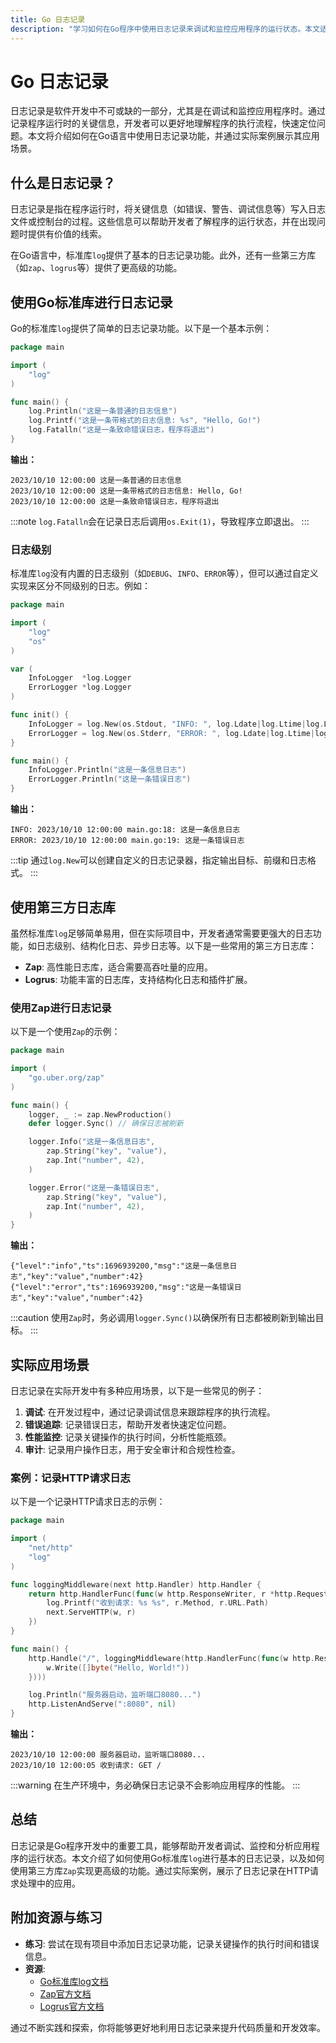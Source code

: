 ```yaml
---
title: Go 日志记录
description: "学习如何在Go程序中使用日志记录来调试和监控应用程序的运行状态。本文适合初学者，涵盖日志记录的基础知识、实际应用场景以及代码示例。"
---
```


# Go 日志记录

日志记录是软件开发中不可或缺的一部分，尤其是在调试和监控应用程序时。通过记录程序运行时的关键信息，开发者可以更好地理解程序的执行流程，快速定位问题。本文将介绍如何在Go语言中使用日志记录功能，并通过实际案例展示其应用场景。

## 什么是日志记录？

日志记录是指在程序运行时，将关键信息（如错误、警告、调试信息等）写入日志文件或控制台的过程。这些信息可以帮助开发者了解程序的运行状态，并在出现问题时提供有价值的线索。

在Go语言中，标准库`log`提供了基本的日志记录功能。此外，还有一些第三方库（如`zap`、`logrus`等）提供了更高级的功能。

## 使用Go标准库进行日志记录

Go的标准库`log`提供了简单的日志记录功能。以下是一个基本示例：

```go
package main

import (
    "log"
)

func main() {
    log.Println("这是一条普通的日志信息")
    log.Printf("这是一条带格式的日志信息: %s", "Hello, Go!")
    log.Fatalln("这是一条致命错误日志，程序将退出")
}
```

**输出：**
```
2023/10/10 12:00:00 这是一条普通的日志信息
2023/10/10 12:00:00 这是一条带格式的日志信息: Hello, Go!
2023/10/10 12:00:00 这是一条致命错误日志，程序将退出
```

:::note
`log.Fatalln`会在记录日志后调用`os.Exit(1)`，导致程序立即退出。
:::

### 日志级别

标准库`log`没有内置的日志级别（如`DEBUG`、`INFO`、`ERROR`等），但可以通过自定义实现来区分不同级别的日志。例如：

```go
package main

import (
    "log"
    "os"
)

var (
    InfoLogger  *log.Logger
    ErrorLogger *log.Logger
)

func init() {
    InfoLogger = log.New(os.Stdout, "INFO: ", log.Ldate|log.Ltime|log.Lshortfile)
    ErrorLogger = log.New(os.Stderr, "ERROR: ", log.Ldate|log.Ltime|log.Lshortfile)
}

func main() {
    InfoLogger.Println("这是一条信息日志")
    ErrorLogger.Println("这是一条错误日志")
}
```

**输出：**
```
INFO: 2023/10/10 12:00:00 main.go:18: 这是一条信息日志
ERROR: 2023/10/10 12:00:00 main.go:19: 这是一条错误日志
```

:::tip
通过`log.New`可以创建自定义的日志记录器，指定输出目标、前缀和日志格式。
:::

## 使用第三方日志库

虽然标准库`log`足够简单易用，但在实际项目中，开发者通常需要更强大的日志功能，如日志级别、结构化日志、异步日志等。以下是一些常用的第三方日志库：

- **Zap**: 高性能日志库，适合需要高吞吐量的应用。
- **Logrus**: 功能丰富的日志库，支持结构化日志和插件扩展。

### 使用Zap进行日志记录

以下是一个使用`Zap`的示例：

```go
package main

import (
    "go.uber.org/zap"
)

func main() {
    logger, _ := zap.NewProduction()
    defer logger.Sync() // 确保日志被刷新

    logger.Info("这是一条信息日志",
        zap.String("key", "value"),
        zap.Int("number", 42),
    )

    logger.Error("这是一条错误日志",
        zap.String("key", "value"),
        zap.Int("number", 42),
    )
}
```

**输出：**
```
{"level":"info","ts":1696939200,"msg":"这是一条信息日志","key":"value","number":42}
{"level":"error","ts":1696939200,"msg":"这是一条错误日志","key":"value","number":42}
```

:::caution
使用`Zap`时，务必调用`logger.Sync()`以确保所有日志都被刷新到输出目标。
:::

## 实际应用场景

日志记录在实际开发中有多种应用场景，以下是一些常见的例子：

1. **调试**: 在开发过程中，通过记录调试信息来跟踪程序的执行流程。
2. **错误追踪**: 记录错误日志，帮助开发者快速定位问题。
3. **性能监控**: 记录关键操作的执行时间，分析性能瓶颈。
4. **审计**: 记录用户操作日志，用于安全审计和合规性检查。

### 案例：记录HTTP请求日志

以下是一个记录HTTP请求日志的示例：

```go
package main

import (
    "net/http"
    "log"
)

func loggingMiddleware(next http.Handler) http.Handler {
    return http.HandlerFunc(func(w http.ResponseWriter, r *http.Request) {
        log.Printf("收到请求: %s %s", r.Method, r.URL.Path)
        next.ServeHTTP(w, r)
    })
}

func main() {
    http.Handle("/", loggingMiddleware(http.HandlerFunc(func(w http.ResponseWriter, r *http.Request) {
        w.Write([]byte("Hello, World!"))
    })))

    log.Println("服务器启动，监听端口8080...")
    http.ListenAndServe(":8080", nil)
}
```

**输出：**
```
2023/10/10 12:00:00 服务器启动，监听端口8080...
2023/10/10 12:00:05 收到请求: GET /
```

:::warning
在生产环境中，务必确保日志记录不会影响应用程序的性能。
:::

## 总结

日志记录是Go程序开发中的重要工具，能够帮助开发者调试、监控和分析应用程序的运行状态。本文介绍了如何使用Go标准库`log`进行基本的日志记录，以及如何使用第三方库`Zap`实现更高级的功能。通过实际案例，展示了日志记录在HTTP请求处理中的应用。

## 附加资源与练习

- **练习**: 尝试在现有项目中添加日志记录功能，记录关键操作的执行时间和错误信息。
- **资源**: 
  - [Go标准库log文档](https://pkg.go.dev/log)
  - [Zap官方文档](https://pkg.go.dev/go.uber.org/zap)
  - [Logrus官方文档](https://github.com/sirupsen/logrus)

通过不断实践和探索，你将能够更好地利用日志记录来提升代码质量和开发效率。